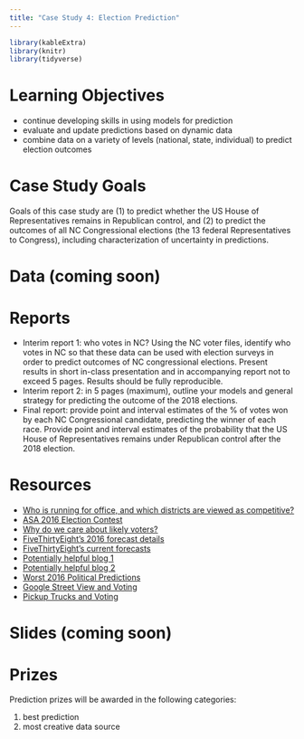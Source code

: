 ```yaml
---
title: "Case Study 4: Election Prediction"
---
```


```r
library(kableExtra)
library(knitr)
library(tidyverse)
```




# Learning Objectives

- continue developing skills in using models for prediction
- evaluate and update predictions based on dynamic data
- combine data on a variety of levels (national, state, individual) to predict election outcomes

# Case Study Goals
Goals of this case study are (1) to predict whether the US House of Representatives remains in Republican control, and (2) to predict the outcomes of all NC Congressional elections (the 13 federal Representatives to Congress), including characterization of uncertainty in predictions.

# Data (coming soon)
<!---

+ NC voter files at https://dl.ncsbe.gov/?prefix=data/
+ Cooperative Congressional Election Study https://cces.gov.harvard.edu/pages/welcome-cooperative-congressional-election-study 

--->

# Reports

- Interim report 1: who votes in NC? Using the NC voter files, identify who votes in NC so that these data can be used with election surveys in order to predict outcomes of NC congressional elections. Present results in short in-class presentation and in accompanying report not to exceed 5 pages.  Results should be fully reproducible. 
- Interim report 2: in 5 pages (maximum), outline your models and general strategy for predicting the outcome of the 2018 elections.
- Final report: provide point and interval estimates of the % of votes won by each NC Congressional candidate, predicting the winner of each race. Provide point and interval estimates of the probability that the US House of Representatives remains under Republican control after the 2018 election.


# Resources

+ [Who is running for office, and which districts are viewed as competitive?](https://www.270towin.com/2018-house-election/)
+ [ASA 2016 Election Contest](http://thisisstatistics.org/demystifying-the-election-prediction-2016-contest/)
+ [Why do we care about likely voters?]( https://fivethirtyeight.com/features/registered-voter-polls-will-usually-overrate-democrats/)
+ [FiveThirtyEight's 2016 forecast details]( https://fivethirtyeight.com/features/a-users-guide-to-fivethirtyeights-2016-general-election-forecast/) 
+ [FiveThirtyEight's current forecasts](https://projects.fivethirtyeight.com/2018-midterm-election-forecast/house/?ex_cid=rrpromo)
+ [Potentially helpful blog 1]( https://www.r-statistics.com/2016/08/presidential-election-predictions-2016/)
+ [Potentially helpful blog 2]( https://github.com/hardin47/prediction2016/blob/master/predblog.pdf)
+ [Worst 2016 Political Predictions](https://www.politico.com/magazine/story/2016/12/the-worst-political-predictions-of-2016-214555)
+ [Google Street View and Voting](https://www.citylab.com/transportation/2017/12/google-street-view-data-demographics-cars-research/547436/)
+ [Pickup Trucks and Voting](http://www.thedrive.com/news/16712/trump-supporting-towns-more-likely-to-be-filled-with-pickup-trucks-study-claims)

# Slides (coming soon)

<!---
[Basics of Election Prediction](decks/cs04_1_deck.html)

[MRP Tutorial](decks/cs04_2_deck.html)

--->

# Prizes

Prediction prizes will be awarded in the following categories:

(1) best prediction
(2) most creative data source





